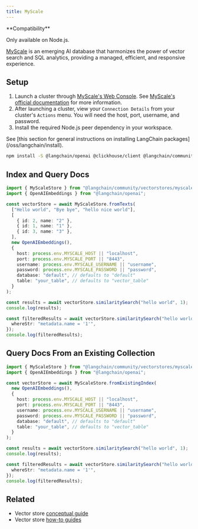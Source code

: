 ```yaml
---
title: MyScale
---
```


<Tip>
**Compatibility**

Only available on Node.js.
</Tip>

[MyScale](https://myscale.com/) is an emerging AI database that harmonizes the power of vector search and SQL analytics, providing a managed, efficient, and responsive experience.

## Setup

1. Launch a cluster through [MyScale's Web Console](https://console.myscale.com/). See [MyScale's official documentation](https://docs.myscale.com/en/quickstart/) for more information.
2. After launching a cluster, view your `Connection Details` from your cluster's `Actions` menu. You will need the host, port, username, and password.
3. Install the required Node.js peer dependency in your workspace.

<Tip>
See [this section for general instructions on installing LangChain packages](/oss/langchain/install).
</Tip>

```bash npm
npm install -S @langchain/openai @clickhouse/client @langchain/community @langchain/core
```

## Index and Query Docs

```typescript
import { MyScaleStore } from "@langchain/community/vectorstores/myscale";
import { OpenAIEmbeddings } from "@langchain/openai";

const vectorStore = await MyScaleStore.fromTexts(
  ["Hello world", "Bye bye", "hello nice world"],
  [
    { id: 2, name: "2" },
    { id: 1, name: "1" },
    { id: 3, name: "3" },
  ],
  new OpenAIEmbeddings(),
  {
    host: process.env.MYSCALE_HOST || "localhost",
    port: process.env.MYSCALE_PORT || "8443",
    username: process.env.MYSCALE_USERNAME || "username",
    password: process.env.MYSCALE_PASSWORD || "password",
    database: "default", // defaults to "default"
    table: "your_table", // defaults to "vector_table"
  }
);

const results = await vectorStore.similaritySearch("hello world", 1);
console.log(results);

const filteredResults = await vectorStore.similaritySearch("hello world", 1, {
  whereStr: "metadata.name = '1'",
});
console.log(filteredResults);
```

## Query Docs From an Existing Collection

```typescript
import { MyScaleStore } from "@langchain/community/vectorstores/myscale";
import { OpenAIEmbeddings } from "@langchain/openai";

const vectorStore = await MyScaleStore.fromExistingIndex(
  new OpenAIEmbeddings(),
  {
    host: process.env.MYSCALE_HOST || "localhost",
    port: process.env.MYSCALE_PORT || "8443",
    username: process.env.MYSCALE_USERNAME || "username",
    password: process.env.MYSCALE_PASSWORD || "password",
    database: "default", // defaults to "default"
    table: "your_table", // defaults to "vector_table"
  }
);

const results = await vectorStore.similaritySearch("hello world", 1);
console.log(results);

const filteredResults = await vectorStore.similaritySearch("hello world", 1, {
  whereStr: "metadata.name = '1'",
});
console.log(filteredResults);
```

## Related

- Vector store [conceptual guide](/oss/integrations/vectorstores)
- Vector store [how-to guides](/oss/integrations/vectorstores)
